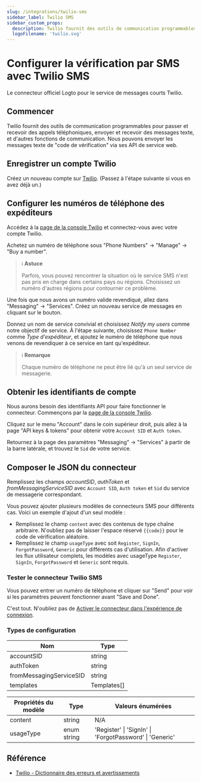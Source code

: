 ```yaml
---
slug: /integrations/twilio-sms
sidebar_label: Twilio SMS
sidebar_custom_props:
  description: Twilio fournit des outils de communication programmables pour les appels téléphoniques et les messages.
  logoFilename: 'twilio.svg'
---
```



# Configurer la vérification par SMS avec Twilio SMS

Le connecteur officiel Logto pour le service de messages courts Twilio.

<GuideTip />

## Commencer

Twilio fournit des outils de communication programmables pour passer et recevoir des appels téléphoniques, envoyer et recevoir des messages texte, et d'autres fonctions de communication. Nous pouvons envoyer les messages texte de "code de vérification" via ses API de service web.

## Enregistrer un compte Twilio

Créez un nouveau compte sur [Twilio](https://www.twilio.com). (Passez à l'étape suivante si vous en avez déjà un.)

## Configurer les numéros de téléphone des expéditeurs

Accédez à la [page de la console Twilio](https://console.twilio.com/) et connectez-vous avec votre compte Twilio.

Achetez un numéro de téléphone sous "Phone Numbers" -> "Manage" -> "Buy a number".

> ℹ️ **Astuce**
>
> Parfois, vous pouvez rencontrer la situation où le service SMS n'est pas pris en charge dans certains pays ou régions. Choisissez un numéro d'autres régions pour contourner ce problème.

Une fois que nous avons un numéro valide revendiqué, allez dans "Messaging" -> "Services". Créez un nouveau service de messages en cliquant sur le bouton.

Donnez un nom de service convivial et choisissez _Notify my users_ comme notre objectif de service. À l'étape suivante, choisissez `Phone Number` comme _Type d'expéditeur_, et ajoutez le numéro de téléphone que nous venons de revendiquer à ce service en tant qu'expéditeur.

> ℹ️ **Remarque**
>
> Chaque numéro de téléphone ne peut être lié qu'à un seul service de messagerie.

## Obtenir les identifiants de compte

Nous aurons besoin des identifiants API pour faire fonctionner le connecteur. Commençons par la [page de la console Twilio](https://console.twilio.com/).

Cliquez sur le menu "Account" dans le coin supérieur droit, puis allez à la page "API keys & tokens" pour obtenir votre `Account SID` et `Auth token`.

Retournez à la page des paramètres "Messaging" -> "Services" à partir de la barre latérale, et trouvez le `Sid` de votre service.

## Composer le JSON du connecteur

Remplissez les champs _accountSID_, _authToken_ et _fromMessagingServiceSID_ avec `Account SID`, `Auth token` et `Sid` du service de messagerie correspondant.

Vous pouvez ajouter plusieurs modèles de connecteurs SMS pour différents cas. Voici un exemple d'ajout d'un seul modèle :

- Remplissez le champ `content` avec des contenus de type chaîne arbitraire. N'oubliez pas de laisser l'espace réservé `{{code}}` pour le code de vérification aléatoire.
- Remplissez le champ `usageType` avec soit `Register`, `SignIn`, `ForgotPassword`, `Generic` pour différents cas d'utilisation. Afin d'activer les flux utilisateur complets, les modèles avec usageType `Register`, `SignIn`, `ForgotPassword` et `Generic` sont requis.

### Tester le connecteur Twilio SMS

Vous pouvez entrer un numéro de téléphone et cliquer sur "Send" pour voir si les paramètres peuvent fonctionner avant "Save and Done".

C'est tout. N'oubliez pas de [Activer le connecteur dans l'expérience de connexion](/connectors/sms-connectors/#enable-phone-number-sign-up-or-sign-in).

### Types de configuration

| Nom                     | Type        |
| ----------------------- | ----------- |
| accountSID              | string      |
| authToken               | string      |
| fromMessagingServiceSID | string      |
| templates               | Templates[] |

| Propriétés du modèle | Type        | Valeurs énumérées                                       |
| -------------------- | ----------- | ------------------------------------------------------- |
| content              | string      | N/A                                                     |
| usageType            | enum string | 'Register' \| 'SignIn' \| 'ForgotPassword' \| 'Generic' |

## Référence

- [Twilio - Dictionnaire des erreurs et avertissements](https://www.twilio.com/docs/api/errors)
